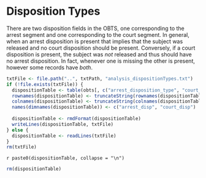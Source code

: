 # Disposition Types

There are two disposition fields in the OBTS, one corresponding to the arrest segment and one corresponding to the court segment. In general, when an arrest disposition is present that implies that the subject was released and no court disposition should be present. Conversely, if a court disposition is present, the subject was _not_ released and thus should have no arrest disposition. In fact, whenever one is missing the other is present, however some records have _both_.

```r
txtFile <- file.path("..", txtPath, "analysis_dispositionTypes.txt")
if (!file.exists(txtFile)) {
  dispositionTable <- table(obts[, c("arrest_disposition_type", "court_disposition_type")], useNA = "ifany")
  rownames(dispositionTable) <- truncateString(rownames(dispositionTable), 13L)
  colnames(dispositionTable) <- truncateString(colnames(dispositionTable), 6L)
  names(dimnames(dispositionTable)) <- c("arrest_disp", "court_disp")
  
  dispositionTable <- rmdFormat(dispositionTable)
  writeLines(dispositionTable, txtFile)
} else {
  dispositionTable <- readLines(txtFile)
}
rm(txtFile)
```

`r paste0(dispositionTable, collapse = "\n")`

```r
rm(dispositionTable)
```
